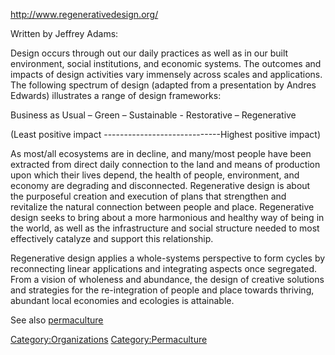 
http://www.regenerativedesign.org/


Written by Jeffrey Adams:

Design occurs through out our daily practices as well as in our built environment, social institutions, and economic systems. The outcomes and impacts of design activities vary immensely across scales and applications. The following spectrum of design (adapted from a presentation by Andres Edwards) illustrates a range of design frameworks:

Business as Usual – Green – Sustainable - Restorative – Regenerative

(Least positive impact -----------------------------Highest positive impact)

As most/all ecosystems are in decline, and many/most people have been extracted from direct daily connection to the land and means of production upon which their lives depend, the health of people, environment, and economy are degrading and disconnected.  Regenerative design is about the purposeful creation and execution of plans that strengthen and revitalize the natural connection between people and place. Regenerative design seeks to bring about a more harmonious and healthy way of being in the world, as well as the infrastructure and social structure needed to most effectively catalyze and support this relationship. 

Regenerative design applies a whole-systems perspective to form cycles by reconnecting linear applications and integrating aspects once segregated. From a vision of wholeness and abundance, the design of creative solutions and strategies for the re-integration of people and place towards thriving, abundant local economies and ecologies is attainable. 

See also [[permaculture]]


{{copyedit|check for copyvio, clarify}}

{{stub}}

[[Category:Organizations]]
[[Category:Permaculture]]